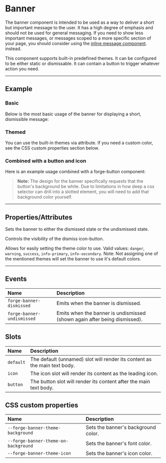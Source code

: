 
<PageSection>

# Banner

The banner component is intended to be used as a way to deliver a short but important message to the user. It has a high degree of emphasis and should not be used for general messaging.
If you need to show less important messages, or messages scoped to a more specific section of your page, you should consider using the [inline message component](?path=/story/components-inline-message--default). instead.

This component supports built-in predefined themes. It can be configured to be either static or dismissable. It can contain a button to trigger whatever action you need.

</PageSection>

---

<PageSection>

## Example

### Basic

Below is the most basic usage of the banner for displaying a short, dismissible message:

<LiveDemo 
layout="column" 
fullWidth 
codeHtml={BannerDefaultCodeHtml()}>
  <BannerDemo/>
</LiveDemo>

### Themed

You can use the built-in themes via attribute. If you need a custom color, see the CSS custom properties section below.

<LiveDemo 
layout="column" 
fullWidth 
codeHtml={BannerThemedCodeHtml()}>
  <ThemedDemo/>
</LiveDemo>

### Combined with a button and icon

Here is an example usage combined with a forge-button component:

<LiveDemo 
layout="column" 
fullWidth 
codeHtml={BannerCombinedFullCodeHtml()}>
  <BannerDemo hasIcon={true} hasButton={true}/>
</LiveDemo>

> **Note:** The design for the banner specifically requests that the button's background be white. Due to limitations in how deep a css selector can drill into a slotted element, you will need to add that background color yourself.

</PageSection>

---

<PageSection>

## Properties/Attributes

<PropertyDef name="dismissed" type="boolean" defaultValue="false">

Sets the banner to either the dismissed state or the undismissed state.

</PropertyDef>

<PropertyDef name="canDismiss" type="boolean" defaultValue="true">

Controls the visibility of the dismiss icon-button.

</PropertyDef>

<PropertyDef name="theme" type="string" prop={false} defaultValue="&quot;&quot; (none)">

Allows for easily setting the theme color to use. Valid values: `danger`, `warning`, `success`, `info-primary`, `info-secondary`.
Note: Not assigning one of the mentioned themes will set the banner to use it's default colors.

</PropertyDef>

</PageSection>

---

<PageSection>

## Events

| Name                               | Description
| :----------------------------------| :---------------------
| `forge-banner-dismissed`             | Emits when the banner is dismissed.
| `forge-banner-undismissed`           | Emits when the banner is undismissed (shown again after being dismissed).

</PageSection>

<PageSection>

## Slots

| Name                           | Description
| :------------------------------| :----------------
| `default`                      | The default (unnamed) slot will render its content as the main text body.
| `icon`                         | The icon slot will render its content as the leading icon.
| `button`                       | The button slot will render its content after the main text body.

</PageSection>

<PageSection>

## CSS custom properties

| Name                                         | Description
| :--------------------------------------------| :----------------
| `--forge-banner-theme-background`              | Sets the banner's background color.
| `--forge-banner-theme-on-background`           | Sets the banner's font color.
| `--forge-banner-theme-icon`                    | Sets the banner's icon color.

</PageSection>
